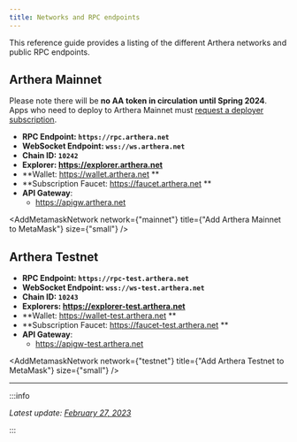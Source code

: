 ```yaml
---
title: Networks and RPC endpoints
---
```



This reference guide provides a listing of the different Arthera networks and public RPC endpoints.

## Arthera Mainnet

Please note there will be **no AA token in circulation until Spring 2024**. Apps who need to deploy to Arthera Mainnet must [request a deployer subscription](https://t.me/artherachain).

- **RPC Endpoint: `https://rpc.arthera.net`**
- **WebSocket Endpoint: `wss://ws.arthera.net`**
- **Chain ID: `10242`**
- **Explorer: https://explorer.arthera.net**
- **Wallet: https://wallet.arthera.net **
- **Subscription Faucet: https://faucet.arthera.net **
- **API Gateway**:
  - https://apigw.arthera.net

<AddMetamaskNetwork
  network={"mainnet"}
  title={"Add Arthera Mainnet to MetaMask"}
  size={"small"}
/>

## Arthera Testnet

- **RPC Endpoint: `https://rpc-test.arthera.net`**
- **WebSocket Endpoint: `wss://ws-test.arthera.net`**
- **Chain ID: `10243`**
- **Explorers: https://explorer-test.arthera.net**
- **Wallet: https://wallet-test.arthera.net **
- **Subscription Faucet: https://faucet-test.arthera.net **
- **API Gateway**:
  - https://apigw-test.arthera.net

<AddMetamaskNetwork
  network={"testnet"}
  title={"Add Arthera Testnet to MetaMask"}
  size={"small"}
/>

---

:::info

_Latest update: [February 27, 2023](https://github.com/artheranet/arthera-docs)_

:::

